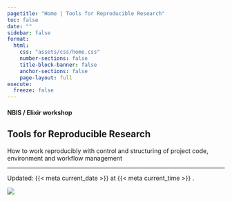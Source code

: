 ```yaml
---
pagetitle: "Home | Tools for Reproducible Research"
toc: false
date: ""
sidebar: false
format:
  html:
    css: "assets/css/home.css"
    number-sections: false
    title-block-banner: false
    anchor-sections: false
    page-layout: full
execute:
  freeze: false
---
```


::: {.home-container}
::: {.home-grid-parent}
::: {.home-grid-child-left}

#### NBIS / Elixir workshop
## [**Tools for Reproducible Research**]{.large}

How to work reproducibly with control and structuring of project code,
environment and workflow management

---

::: small
Updated: {{< meta current_date >}}  at {{< meta current_time >}} .
:::

:::
:::{.home-grid-child-right}

![](assets/images/hero.webp){.nolightbox}

:::
:::
:::
